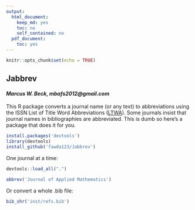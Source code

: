 ```yaml
---
output:
  html_document:
    keep_md: yes
    toc: no
    self_contained: no
  pdf_document:
    toc: yes
---
```


```r
knitr::opts_chunk$set(echo = TRUE)
```

## Jabbrev

#### *Marcus W. Beck, mbafs2012@gmail.com*

This R package converts a journal name (or any text) to abbreviations using the ISSN List of Title Word Abbreviations ([LTWA](http://www.issn.org/services/online-services/access-to-the-ltwa/>)).  Some journals insist that journal names in bibliographies are abbreviated.  This is dumb so here's a package that does it for you.  

```r
install.packages('devtools')
library(devtools)
install_github('fawda123/Jabbrev')
```

One journal at a time:
```r
devtools::load_all(".")
```
```r
abbrev('Journal of Applied Mathematics')
```

Or convert a whole .bib file:
```r
bib_shr('inst/refs.bib')
```
